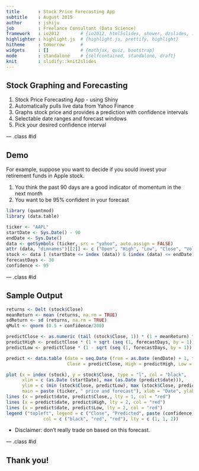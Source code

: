 ```yaml
---
title       : Stock Price Forecasting App
subtitle    : August 2015
author      : jshiju
job         : Freelance Consultant (Data Science)
framework   : io2012        # {io2012, html5slides, shower, dzslides, ...}
highlighter : highlight.js  # {highlight.js, prettify, highlight}
hitheme     : tomorrow      # 
widgets     : []            # {mathjax, quiz, bootstrap}
mode        : standalone    # {selfcontained, standalone, draft}
knit        : slidify::knit2slides
---
```


## Stock Graphing and Forecasting 

1. Stock Price Forecasting App - using Shiny
2. Automatically pulls live data from Yahoo Finance
3. Graphs stock price and provides a prediction with confidence intervals
4. Selectable date ranges and forecast windows
5. Pick your desired confidence interval

--- .class #id 

## Demo

For example, suppose you want to decide if you sould invest your retirement funds in Apple stock.

1. You think the past 90 days are a good indicator of momentum in the next month
2. You want to be 95% confident in your forecast

``` r

library (quantmod)
library (data.table)
```

``` r

ticker <- "AAPL"
startDate <- Sys.Date() - 90
endDate <- Sys.Date()
data <- getSymbols (ticker, src = "yahoo", auto.assign = FALSE)
attr (data, "dimnames")[[2]] <- c ("Open", "High", "Low", "Close", "Volume", "Adjusted")
stock <- data [ (startDate <= index (data)) & (index (data) <= endDate) ]
forecastDays <- 30
confidence <- 95

```

--- .class #id 

## Sample Output

``` r

returns <- Delt (stock$Close)
meanReturn <- mean (returns, na.rm = TRUE)
sdReturn <- sd (returns, na.rm = TRUE)
qMult <- qnorm (0.5 + confidence/200)

predictClose <- as.numeric (tail (stock$Close, 1)) * (1 + meanReturn) ^ seq (1, forecastDays, by = 1)
predictHigh <- predictClose * (1 + sqrt (seq (1, forecastDays, by = 1)) * sdReturn * qMult)
predictLow <- predictClose * (1 - sqrt (seq (1, forecastDays, by = 1)) * sdReturn * qMult)

predict <- data.table (date = seq.Date (from = as.Date (endDate) + 1, to = as.Date (endDate) + forecastDays, by = 1),
                       Close = predictClose, High = predictHigh, Low = predictLow)

plot (x = index (stock), y = stock$Close, type = "l", col = "black",
      xlim = c (as.Date (startDate), max (as.Date (predict$date))),
      ylim = c (min (stock$Close, predictLow), max (stock$Close, predictHigh)),
      main = paste (ticker, " price and forecast"), xlab = "Date", ylab = "Price")
lines (x = predict$date, predict$Close,, lty = 1, col = "red")
lines (x = predict$date, predict$High, lty = 2, col = "red")
lines (x = predict$date, predict$Low, lty = 2, col = "red")
legend ("topleft", legend = c ("Close", "Predicted", paste (confidence, "% Confidence Interval")),
              col = c ("black", "red", "red"), lty = c (1, 1, 2))
```

* Disclaimer: don't really trade on based on this forecast.

--- .class #id 

## Thank you!
